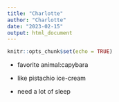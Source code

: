 ```yaml
---
title: "Charlotte"
author: "Charlotte"
date: "2023-02-15"
output: html_document
---
```


```r
knitr::opts_chunk$set(echo = TRUE)
```


* favorite animal:capybara

* like pistachio ice-cream

* need a lot of sleep




